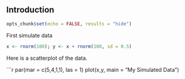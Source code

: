 ## Introduction

```r
opts_chunk$set(echo = FALSE, results = "hide")
```
First simulate data
```r
x <- rnorm(100); y <- x + rnorm(100, sd = 0.5)
```
Here is a scatterplot of the data.

```r
par(mar = c(5,4,1,1), las = 1)
plot(x,y, main = "My Simulated Data")